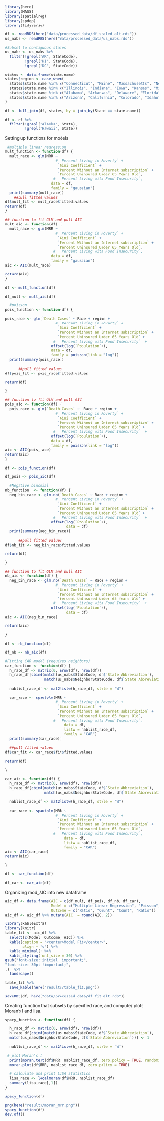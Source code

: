 ```r
library(here)
library(MASS)
library(spatialreg)
library(spdep)
library(tidyverse)
```

```r
df <- readRDS(here("data/processed_data/df_scaled_alt.rds"))
us_nabs <- readRDS(here("data/processed_data/us_nabs.rds"))

#Subset to contiguous states
us_nabs <- us_nabs %>%
  filter(!grepl("AK", StateCode),
         !grepl("HI", StateCode), 
         !grepl("DC", StateCode))

```

```r
states <- data.frame(state.name)
states$region <- case_when(
  states$state.name %in% c("Connecticut", "Maine", "Massachusetts", "New Hampshire", "Rhode Island", "Vermont", "New Jersey", "New York", "Pennsylvania") ~ "Northeast",
  states$state.name %in% c("Illinois", "Indiana", "Iowa", "Kansas", "Michigan", "Minnesota", "Missouri", "Nebraska", "North Dakota", "Ohio", "South Dakota", "Wisconsin") ~ "Midwest",
  states$state.name %in% c("Alabama", "Arkansas", "Delaware", "Florida", "Georgia", "Kentucky", "Louisiana", "Maryland", "Mississippi", "North Carolina", "Oklahoma", "South Carolina", "Tennessee", "Texas", "Virginia", "West Virginia") ~ "South",
  states$state.name %in% c("Arizona", "California", "Colorado", "Idaho", "Montana", "Nevada", "New Mexico", "Oregon", "Utah", "Washington", "Wyoming") ~ "West"
)

df <- full_join(df, states, by = join_by(State == state.name))

df <- df %>% 
  filter(!grepl("Alaska", State),
         !grepl("Hawaii", State))
```


Setting up functions for models
```r
 #multiple linear regression
mult_function <- function(df) {
  mult_race <- glm(MRR ~ 
                       # `Percent Living in Poverty` +
                        `Gini Coefficient` + 
                        `Percent Without an Internet subscription` +
                        `Percent Uninsured Under 65 Years Old`,
                      #  `Percent Living with Food Insecurity`,
                     data = df,
                     family = "gaussian")
  print(summary(mult_race))
    ##pull fitted values
df$mult_fit <- mult_race$fitted.values
return(df)
}

## function to fit GLM and pull AIC
mult_aic <- function(df) {
  mult_race <- glm(MRR ~ 
                       # `Percent Living in Poverty` +
                        `Gini Coefficient` + 
                        `Percent Without an Internet subscription` +
                        `Percent Uninsured Under 65 Years Old`,
                      #  `Percent Living with Food Insecurity`,
                     data = df,
                     family = "gaussian")
aic <- AIC(mult_race)

return(aic)
}
```

```r
df <- mult_function(df)

df_mult <- mult_aic(df)
```

```r
  #poisson
pois_function <- function(df) {

pois_race <- glm(`Death Cases` ~ Race + region +
                       # `Percent Living in Poverty` +
                        `Gini Coefficient` + 
                        `Percent Without an Internet subscription` +
                        `Percent Uninsured Under 65 Years Old` +
                      #  `Percent Living with Food Insecurity`  +
                     offset(log(`Population`)),
                     data = df,
                     family = poisson(link = "log"))
  print(summary(pois_race))
  
      ##pull fitted values
df$pois_fit <- pois_race$fitted.values

return(df)

}

## function to fit GLM and pull AIC
pois_aic <- function(df) {
  pois_race <- glm(`Death Cases` ~  Race + region +
                       # `Percent Living in Poverty` +
                        `Gini Coefficient` + 
                        `Percent Without an Internet subscription` +
                        `Percent Uninsured Under 65 Years Old` +
                      #  `Percent Living with Food Insecurity`  +
                     offset(log(`Population`)),
                     data = df,
                     family = poisson(link = "log"))
aic <- AIC(pois_race)
return(aic)
}
```

```r
df <- pois_function(df)

df_pois <- pois_aic(df)
```


```r
  #Negative binomial
nb_function  <- function(df) {
  neg_bin_race <- glm.nb(`Death Cases` ~ Race + region +
                       # `Percent Living in Poverty` +
                        `Gini Coefficient` + 
                        `Percent Without an Internet subscription` +
                        `Percent Uninsured Under 65 Years Old` +
                      #  `Percent Living with Food Insecurity`  +
                     offset(log(`Population`)),
                            data = df)
  print(summary(neg_bin_race))
  
      ##pull fitted values
df$nb_fit <- neg_bin_race$fitted.values

return(df)

}

## function to fit GLM and pull AIC
nb_aic <- function(df) {
  neg_bin_race <- glm.nb(`Death Cases` ~ Race + region +
                       # `Percent Living in Poverty` +
                        `Gini Coefficient` + 
                        `Percent Without an Internet subscription` +
                        `Percent Uninsured Under 65 Years Old` +
                      #  `Percent Living with Food Insecurity`  +
                     offset(log(`Population`)),
                            data = df)
aic <- AIC(neg_bin_race)

return(aic)

}  
```

```r
df <- nb_function(df)

df_nb <- nb_aic(df)
```

```r
#Fitting CAR model (requires neighbors)
car_function <- function(df) {   
  h_race_df <- matrix(0, nrow(df), nrow(df))
  h_race_df[cbind(match(us_nabs$StateCode, df$`State Abbreviation`),
                  match(us_nabs$NeighborStateCode, df$`State Abbreviation`))] <- 1
  
  nablist_race_df <- mat2listw(h_race_df, style = "W")
  
  car_race <- spautolm(MRR ~                      
                       # `Percent Living in Poverty` +
                        `Gini Coefficient` + 
                        `Percent Without an Internet subscription` +
                        `Percent Uninsured Under 65 Years Old`,
                      #  `Percent Living with Food Insecurity`,
                           data = df,
                           listw = nablist_race_df,
                           family = "CAR")
  print(summary(car_race))
  
  ##pull fitted values
df$car_fit <- car_race$fit$fitted.values

return(df)

}

car_aic <- function(df) {
  h_race_df <- matrix(0, nrow(df), nrow(df))
  h_race_df[cbind(match(us_nabs$StateCode, df$`State Abbreviation`),
                  match(us_nabs$NeighborStateCode, df$`State Abbreviation`))] <- 1
  
  nablist_race_df <- mat2listw(h_race_df, style = "W")
  
  car_race <- spautolm(MRR ~                      
                       # `Percent Living in Poverty` +
                        `Gini Coefficient` + 
                        `Percent Without an Internet subscription` +
                        `Percent Uninsured Under 65 Years Old`,
                      #  `Percent Living with Food Insecurity`,
                           data = df,
                           listw = nablist_race_df,
                           family = "CAR")
aic <- AIC(car_race)
return(aic)

} 
```

```r
df <- car_function(df)

df_car <- car_aic(df)
```

Organizing mod_AIC into new dataframe
```r
aic_df <- data.frame(AIC = c(df_mult, df_pois, df_nb, df_car),
                     Model = c("Multiple Linear Regression", "Poisson", "Negative Binomial", "Conditional Autoregressive"),
                     Outcome = c("Ratio", "Count", "Count", "Ratio"))
aic_df <- aic_df %>% mutate(AIC  = round(AIC, 2))

```

```r
library(kableExtra)
library(knitr)
table_fit <- aic_df %>%
  select(c(Model, Outcome, AIC)) %>% 
  kable(caption = "<center>Model Fit</center>",
        align = "c") %>%
  kable_minimal() %>%
  kable_styling(font_size = 30) %>%
gsub("font-size: initial !important;",
"font-size: 30pt !important;",
.)  %>% 
  landscape()  

table_fit %>%  
  save_kable(here("results/table_fit.png"))

```

```r
saveRDS(df, here("data/processed_data/df_fit_alt.rds"))
```

Creating function that subsets by specified race, and compute/ plots Moran's I and lisa.
```r
spacy_function <- function(df) {

  h_race_df <- matrix(0, nrow(df), nrow(df))
  h_race_df[cbind(match(us_nabs$StateCode, df$`State Abbreviation`),
  match(us_nabs$NeighborStateCode, df$`State Abbreviation`))] <- 1
  
  nablist_race_df <- mat2listw(h_race_df, style = "W")

 # plot Moran's I
  print(moran.test(df$MRR, nablist_race_df, zero.policy = TRUE, randomisation = FALSE))
  moran.plot(df$MRR, nablist_race_df, zero.policy = TRUE)
  
  # calculate and print LISA statistics
  lisa_race <- localmoran(df$MRR, nablist_race_df)
  summary(lisa_race[,1])
}
```

```r
spacy_function(df)
```

```r
png(here("results/moran_mrr.png"))
spacy_function(df)
dev.off()
```
